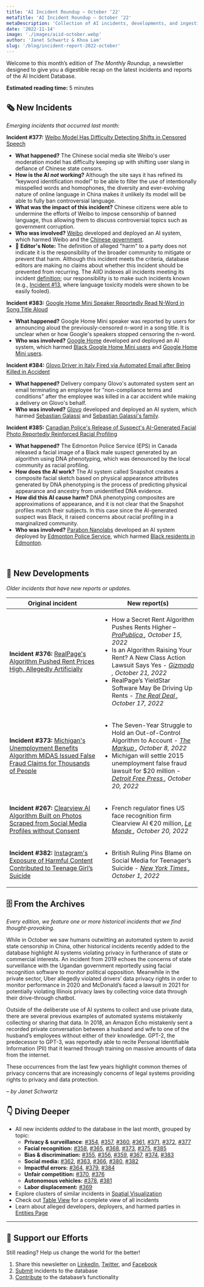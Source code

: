 ```yaml
---
title: 'AI Incident Roundup – October ‘22'
metaTitle: 'AI Incident Roundup – October ‘22'
metaDescription: 'Collection of AI incidents, developments, and ingestion in October of 2022, providing a digestible recap on the latest incidents and reports of the AIID.'
date: '2022-11-14'
image: './images/aiid-october.webp'
author: 'Janet Schwartz & Khoa Lam'
slug: '/blog/incident-report-2022-october'
---
```


Welcome to this month’s edition of _The Monthly Roundup_, a newsletter designed to give you a digestible recap on the latest incidents and reports of the AI Incident Database.

**Estimated reading time:** 5 minutes

## 🗞️ New Incidents

_Emerging incidents that occurred last month:_

**Incident #377:** [Weibo Model Has Difficulty Detecting Shifts in Censored Speech](/cite/377)

- **What happened?** The Chinese social media site Weibo's user moderation model has difficulty keeping up with shifting user slang in defiance of Chinese state censors.
- **How is the AI _not_ working?** Although the site says it has refined its “keyword identification model” to be able to filter the use of intentionally misspelled words and homophones, the diversity and ever-evolving nature of online language in China makes it unlikely its model will be able to fully ban controversial language.
- **What was the impact of this incident?** Chinese citizens were able to undermine the efforts of Weibo to impose censorship of banned language, thus allowing them to discuss controversial topics such as government corruption.
- **Who was involved?** [Weibo](/entities/weibo) developed and deployed an AI system, which harmed Weibo and the [Chinese government](/entities/chinese-government).
- 🚨 **Editor's Note:** The definition of alleged "harm" to a party does not indicate it is the responsibility of the broader community to mitigate or prevent that harm. Although this incident meets the criteria, database editors are making no claims about whether this incident should be prevented from recurring. The AIID indexes all incidents meeting its incident [definition](/research/1-criteria); our responsibility is to make such incidents known (e.g., [Incident #13](/cite/13), where language toxicity models were shown to be easily fooled).

**Incident #383:** [Google Home Mini Speaker Reportedly Read N-Word in Song Title Aloud](/cite/383)

- **What happened?** Google Home Mini speaker was reported by users for announcing aloud the previously-censored n-word in a song title. It is unclear when or how Google's speakers stopped censoring the n-word.
- **Who was involved?** [Google Home](/entities/google-home) developed and deployed an AI system, which harmed [Black Google Home Mini users](/entities/black-google-home-mini-users) and [Google Home Mini users](/entities/google-home-mini-users).

**Incident #384:** [Glovo Driver in Italy Fired via Automated Email after Being Killed in Accident](/cite/384)

- **What happened?** Delivery company Glovo's automated system sent an email terminating an employee for "non-compliance terms and conditions" after the employee was killed in a car accident while making a delivery on Glovo's behalf.
- **Who was involved?** [Glovo](/entities/glovo) developed and deployed an AI system, which harmed [Sebastian Galassi](/entities/sebastian-galassi) and [Sebastian Galassi's family](/entities/sebastian-galassi's-family).

**Incident #385:** [Canadian Police's Release of Suspect's AI-Generated Facial Photo Reportedly Reinforced Racial Profiling](/cite/385)

- **What happened?** The Edmonton Police Service (EPS) in Canada released a facial image of a Black male suspect generated by an algorithm using DNA phenotyping, which was denounced by the local community as racial profiling.
- **How does the AI work?** The AI system called Snapshot creates a composite facial sketch based on physical appearance attributes generated by DNA phenotyping is the process of predicting physical appearance and ancestry from unidentified DNA evidence.
- **How did this AI cause harm?** DNA phenotyping composites are approximations of appearance, and it is not clear that the Snapshot profiles match their subjects. In this case since the AI-generated suspect was Black, it raised concerns about racial profiling in a marginalized community.
- **Who was involved?** [Parabon Nanolabs](/entities/parabon-nanolabs) developed an AI system deployed by [Edmonton Police Service](/entities/edmonton-police-service), which harmed [Black residents in Edmonton](/entities/black-residents-in-edmonton).

<br />

## 📎 New Developments

_Older incidents that have new reports or updates._

<table className="border-1 border-gray-200 my-4">
  <thead>
    <tr>
      <th align="center">Original incident</th>
      <th align="center">New report(s)</th>
    </tr>
  </thead>
  <tbody>
    <tr>
      <td className="align-top border-1 border-gray-200 px-4 py-2">
        <strong>Incident #376:</strong>
        <a href="/cite/376">RealPage's Algorithm Pushed Rent Prices High, Allegedly Artificially</a>
      </td>
      <td className="align-top border-1 border-gray-200 px-4 py-2">
        <ul>
          <li>
            How a Secret Rent Algorithm Pushes Rents Higher –
            <em>
              <a href="https://www.propublica.org/article/yieldstar-rent-increase-realpage-rent">
                ProPublica
              </a>
              , October 15, 2022
            </em>
          </li>
          <li>
            Is an Algorithm Raising Your Rent? A New Class Action Lawsuit Says Yes -
            <em>
              <a href="https://gizmodo.com/realpage-yieldstar-high-rent-housing-class-action-suit-1849683731">
                Gizmodo
              </a>
              , October 21, 2022
            </em>
          </li>
          <li>
            RealPage’s YieldStar Software May Be Driving Up Rents -
            <em>
              <a href="https://therealdeal.com/2022/10/17/realpage-algorithm-could-be-driving-up-rents/">
                The Real Deal
              </a>
              , October 17, 2022
            </em>
          </li>
        </ul>
      </td>
    </tr>
    <tr>
      <td className="align-top border-1 border-gray-200 px-4 py-2">
        <strong>Incident #373:</strong>
        <a href="/cite/373">
          Michigan's Unemployment Benefits Algorithm MiDAS Issued False Fraud Claims for Thousands
          of People
        </a>
      </td>
      <td className="align-top border-1 border-gray-200 px-4 py-2">
        <ul>
          <li>
            The Seven-Year Struggle to Hold an Out-of-Control Algorithm to Account -
            <em>
              <a href="https://themarkup.org/newsletter/hello-world/the-seven-year-struggle-to-hold-an-out-of-control-algorithm-to-account">
                The Markup
              </a>
              , October 8, 2022
            </em>
          </li>
          <li>
            Michigan will settle 2015 unemployment false fraud lawsuit for $20 million -
            <em>
              <a href="https://www.freep.com/story/news/local/michigan/2022/10/20/michiganunemployment-false-fraud-lawsuit/69577567007/">
                Detroit Free Press
              </a>
              , October 20, 2022
            </em>
          </li>
        </ul>
      </td>
    </tr>
    <tr>
      <td className="align-top border-1 border-gray-200 px-4 py-2">
        <strong>Incident #267:</strong>
        <a href="/cite/267">
          Clearview AI Algorithm Built on Photos Scraped from Social Media Profiles without Consent
        </a>
      </td>
      <td className="align-top border-1 border-gray-200 px-4 py-2">
        <ul>
          <li>
            French regulator fines US face recognition firm Clearview AI €20 million,
            <em>
              <a href="https://www.lemonde.fr/en/pixels/article/2022/10/20/french-regulator-fines-us-face-recognition-firm-clearview-ai-20-million_6001116_13.html">
                Le Monde
              </a>
              , October 20, 2022
            </em>
          </li>
        </ul>
      </td>
    </tr>
    <tr>
      <td className="align-top border-1 border-gray-200 px-4 py-2">
        <strong>Incident #382:</strong>
        <a href="/cite/382">
          Instagram's Exposure of Harmful Content Contributed to Teenage Girl’s Suicide
        </a>
      </td>
      <td className="align-top border-1 border-gray-200 px-4 py-2">
        <ul>
          <li>
            British Ruling Pins Blame on Social Media for Teenager’s Suicide -
            <em>
              <a href="https://www.nytimes.com/2022/10/01/business/instagram-suicide-ruling-britain.html">
                New York Times
              </a>
              , October 1, 2022
            </em>
          </li>
        </ul>
      </td>
    </tr>
  </tbody>
</table>

## 🗄 From the Archives

_Every edition, we feature one or more historical incidents that we find thought-provoking._

While in October we saw humans outwitting an automated system to avoid state censorship in China, other historical incidents recently added to the database highlight AI systems violating privacy in furtherance of state or commercial interests. An incident from 2019 echoes the concerns of state surveillance with the Ugandan government reportedly using facial recognition software to monitor political opposition. Meanwhile in the private sector, Uber allegedly violated drivers’ data privacy rights in order to monitor performance in 2020 and McDonald’s faced a lawsuit in 2021 for potentially violating Illinois privacy laws by collecting voice data through their drive-through chatbot.

Outside of the deliberate use of AI systems to collect and use private data, there are several previous examples of automated systems mistakenly collecting or sharing that data. In 2018, an Amazon Echo mistakenly sent a recorded private conversation between a husband and wife to one of the husband’s employees without either of their knowledge. GPT-2, the predecessor to GPT-3, was reportedly able to recite Personal Identifiable Information (PII) that it learned through training on massive amounts of data from the internet.

These occurrences from the last few years highlight common themes of privacy concerns that are increasingly concerns of legal systems providing rights to privacy and data protection.

_– by Janet Schwartz_

## 👇 Diving Deeper

- All new incidents _added_ to the database in the last month, grouped by topic:
  - **Privacy & surveillance**: [#354](/cite/354), [#357](/cite/357), [#360](/cite/360), [#361](/cite/361), [#371](/cite/371), [#372](/cite/372), [#377](/cite/377)
  - **Facial recognition:** [#358](/cite/358), [#365](/cite/365), [#368](/cite/368), [#373](/cite/373), [#375](/cite/375), [#385](/cite/385)
  - **Bias & discrimination:** [#355](/cite/355), [#356](/cite/356), [#359](/cite/359), [#367](/cite/367), [#374](/cite/374), [#383](/cite/383/)
  - **Social media:** [#362](/cite/362), [#363](/cite/363), [#366](/cite/366), [#380](/cite/380), [#382](/cite/382)
  - **Impactful errors:** [#364](/cite/364), [#379](/cite/379), [#384](/cite/384)
  - **Unfair competition:** [#370](/cite/370), [#376](/cite/376)
  - **Autonomous vehicles:** [#378](/cite/378), [#381](/cite/381)
  - **Labor displacement:** [#369](/cite/369)
- Explore clusters of similar incidents in [Spatial Visualization](/summaries/spatial)
- Check out [Table View](/apps/incidents) for a complete view of all incidents
- Learn about alleged developers, deployers, and harmed parties in [Entities Page](/entities)

<hr className="my-4" />

## 🦾 Support our Efforts

Still reading? Help us change the world for the better!

1. Share this newsletter on [LinkedIn](https://www.linkedin.com/company/responsible-ai-collaborative), [Twitter](https://twitter.com/IncidentsDB), and [Facebook](https://www.facebook.com/IncidentsDB)
2. [Submit](/apps/submit) incidents to the database
3. [Contribute](https://github.com/responsible-ai-collaborative/aiid) to the database’s functionality
